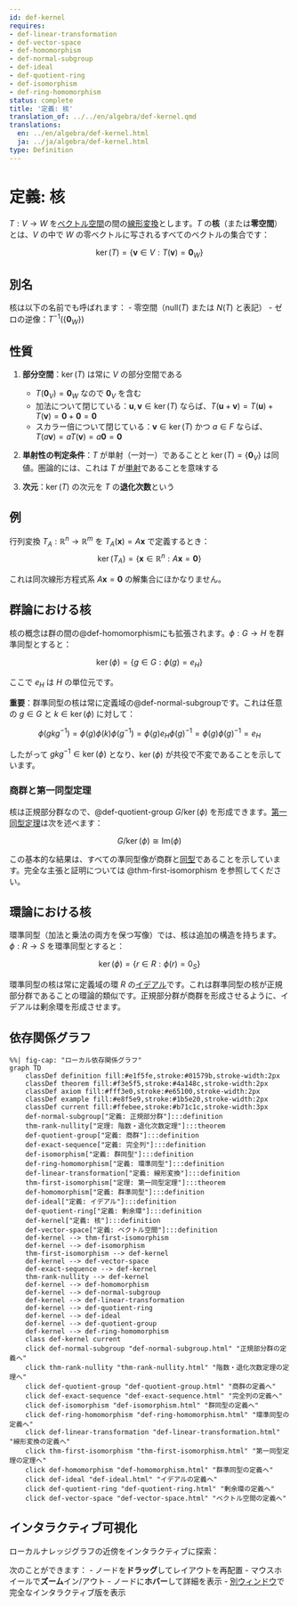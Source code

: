 ```yaml
---
id: def-kernel
requires:
- def-linear-transformation
- def-vector-space
- def-homomorphism
- def-normal-subgroup
- def-ideal
- def-quotient-ring
- def-isomorphism
- def-ring-homomorphism
status: complete
title: '定義: 核'
translation_of: ../../en/algebra/def-kernel.qmd
translations:
  en: ../en/algebra/def-kernel.html
  ja: ../ja/algebra/def-kernel.html
type: Definition
---
```


# 定義: 核 {#def-kernel}

$T: V \to W$ を[ベクトル空間](def-vector-space.qmd)の間の[線形変換](def-linear-transformation.qmd)とします。$T$ の**核**（または**零空間**）とは、$V$ の中で $W$ の零ベクトルに写されるすべてのベクトルの集合です：

$$\ker(T) = \{\mathbf{v} \in V : T(\mathbf{v}) = \mathbf{0}_W\}$$

## 別名

核は以下の名前でも呼ばれます：
- 零空間（$\text{null}(T)$ または $N(T)$ と表記）
- ゼロの逆像：$T^{-1}(\{\mathbf{0}_W\})$

## 性質

1. **部分空間**：$\ker(T)$ は常に $V$ の部分空間である
   - $T(\mathbf{0}_V) = \mathbf{0}_W$ なので $\mathbf{0}_V$ を含む
   - 加法について閉じている：$\mathbf{u}, \mathbf{v} \in \ker(T)$ ならば、$T(\mathbf{u} + \mathbf{v}) = T(\mathbf{u}) + T(\mathbf{v}) = \mathbf{0} + \mathbf{0} = \mathbf{0}$
   - スカラー倍について閉じている：$\mathbf{v} \in \ker(T)$ かつ $a \in F$ ならば、$T(a\mathbf{v}) = aT(\mathbf{v}) = a\mathbf{0} = \mathbf{0}$

2. **単射性の判定条件**：$T$ が単射（一対一）であることと $\ker(T) = \{\mathbf{0}_V\}$ は同値。圏論的には、これは $T$ が[単射](../category-theory/def-monomorphism.qmd)であることを意味する

3. **次元**：$\ker(T)$ の次元を $T$ の**退化次数**という

## 例

行列変換 $T_A: \mathbb{R}^n \to \mathbb{R}^m$ を $T_A(\mathbf{x}) = A\mathbf{x}$ で定義するとき：
$$\ker(T_A) = \{\mathbf{x} \in \mathbb{R}^n : A\mathbf{x} = \mathbf{0}\}$$

これは同次線形方程式系 $A\mathbf{x} = \mathbf{0}$ の解集合にほかなりません。

## 群論における核

核の概念は群の間の@def-homomorphismにも拡張されます。$\phi: G \to H$ を群準同型とすると：

$$\ker(\phi) = \{g \in G : \phi(g) = e_H\}$$

ここで $e_H$ は $H$ の単位元です。

**重要**：群準同型の核は常に定義域の@def-normal-subgroupです。これは任意の $g \in G$ と $k \in \ker(\phi)$ に対して：

$$\phi(gkg^{-1}) = \phi(g)\phi(k)\phi(g^{-1}) = \phi(g)e_H\phi(g)^{-1} = \phi(g)\phi(g)^{-1} = e_H$$

したがって $gkg^{-1} \in \ker(\phi)$ となり、$\ker(\phi)$ が共役で不変であることを示しています。

### 商群と第一同型定理

核は正規部分群なので、@def-quotient-group $G/\ker(\phi)$ を形成できます。[第一同型定理](thm-first-isomorphism.qmd)は次を述べます：

$$G/\ker(\phi) \cong \text{Im}(\phi)$$

この基本的な結果は、すべての準同型像が商群と[同型](def-isomorphism.qmd)であることを示しています。完全な主張と証明については @thm-first-isomorphism を参照してください。

## 環論における核

環準同型（加法と乗法の両方を保つ写像）では、核は追加の構造を持ちます。$\phi: R \to S$ を環準同型とすると：

$$\ker(\phi) = \{r \in R : \phi(r) = 0_S\}$$

環準同型の核は常に定義域の環 $R$ の[イデアル](def-ideal.qmd)です。これは群準同型の核が正規部分群であることの環論的類似です。正規部分群が商群を形成させるように、イデアルは剰余環を形成させます。

## 依存関係グラフ

```mermaid
%%| fig-cap: "ローカル依存関係グラフ"
graph TD
    classDef definition fill:#e1f5fe,stroke:#01579b,stroke-width:2px
    classDef theorem fill:#f3e5f5,stroke:#4a148c,stroke-width:2px
    classDef axiom fill:#fff3e0,stroke:#e65100,stroke-width:2px
    classDef example fill:#e8f5e9,stroke:#1b5e20,stroke-width:2px
    classDef current fill:#ffebee,stroke:#b71c1c,stroke-width:3px
    def-normal-subgroup["定義: 正規部分群"]:::definition
    thm-rank-nullity["定理: 階数・退化次数定理"]:::theorem
    def-quotient-group["定義: 商群"]:::definition
    def-exact-sequence["定義: 完全列"]:::definition
    def-isomorphism["定義: 群同型"]:::definition
    def-ring-homomorphism["定義: 環準同型"]:::definition
    def-linear-transformation["定義: 線形変換"]:::definition
    thm-first-isomorphism["定理: 第一同型定理"]:::theorem
    def-homomorphism["定義: 群準同型"]:::definition
    def-ideal["定義: イデアル"]:::definition
    def-quotient-ring["定義: 剰余環"]:::definition
    def-kernel["定義: 核"]:::definition
    def-vector-space["定義: ベクトル空間"]:::definition
    def-kernel --> thm-first-isomorphism
    def-kernel --> def-isomorphism
    thm-first-isomorphism --> def-kernel
    def-kernel --> def-vector-space
    def-exact-sequence --> def-kernel
    thm-rank-nullity --> def-kernel
    def-kernel --> def-homomorphism
    def-kernel --> def-normal-subgroup
    def-kernel --> def-linear-transformation
    def-kernel --> def-quotient-ring
    def-kernel --> def-ideal
    def-kernel --> def-quotient-group
    def-kernel --> def-ring-homomorphism
    class def-kernel current
    click def-normal-subgroup "def-normal-subgroup.html" "正規部分群の定義へ"
    click thm-rank-nullity "thm-rank-nullity.html" "階数・退化次数定理の定理へ"
    click def-quotient-group "def-quotient-group.html" "商群の定義へ"
    click def-exact-sequence "def-exact-sequence.html" "完全列の定義へ"
    click def-isomorphism "def-isomorphism.html" "群同型の定義へ"
    click def-ring-homomorphism "def-ring-homomorphism.html" "環準同型の定義へ"
    click def-linear-transformation "def-linear-transformation.html" "線形変換の定義へ"
    click thm-first-isomorphism "thm-first-isomorphism.html" "第一同型定理の定理へ"
    click def-homomorphism "def-homomorphism.html" "群準同型の定義へ"
    click def-ideal "def-ideal.html" "イデアルの定義へ"
    click def-quotient-ring "def-quotient-ring.html" "剰余環の定義へ"
    click def-vector-space "def-vector-space.html" "ベクトル空間の定義へ"
```

## インタラクティブ可視化

ローカルナレッジグラフの近傍をインタラクティブに探索：

::: {.graph-viz data-id="def-kernel" data-width="700" data-height="500"}
:::

次のことができます：
- ノードを**ドラッグ**してレイアウトを再配置
- マウスホイールで**ズーム**イン/アウト
- ノードに**ホバー**して詳細を表示
- [別ウィンドウ](../../output/interactive/ja/def-kernel.html){target="_blank"}で完全なインタラクティブ版を表示
